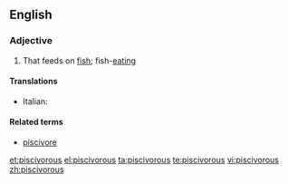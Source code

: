 ==English==

===Adjective===
{{en-adj}}

# {{chiefly|of birds}} That feeds on [[fish]]; fish-[[eating]]

====Translations====
{{trans-top|fish}}
* Italian: {{t-|it|piscivoro}}
{{trans-mid}}

{{trans-bottom}}

====Related terms====
* [[piscivore]]

[[et:piscivorous]]
[[el:piscivorous]]
[[ta:piscivorous]]
[[te:piscivorous]]
[[vi:piscivorous]]
[[zh:piscivorous]]